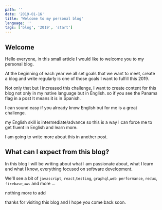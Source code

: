 ```yaml
---
path: ''
date: '2019-01-16'
title: 'Welcome to my personal blog'
language: ''
tags: ['blog', '2019', 'start']
---
```


## Welcome

Hello everyone, in this small article I would like to welcome you to my personal blog.

At the beginning of each year we all set goals that we want to meet, create a blog and write regularly is one of those goals I want to fulfill this 2019.

Not only that but I increased this challenge, I want to create content for this blog not only in my native language but in English. so if you see the Panama flag in a post It means it is in Spanish.

I can sound easy if you already know English but for me is a great challenge.

my English skill is intermediate/advance so this is a way I can force me to get fluent in English and learn more.

I am going to write more about this in another post.

## What can I expect from this blog?

In this blog I will be writing about what I am passionate about, what I learn and what I know, everything focused on software development.

We'll see a bit of `javascript`, `react`,`testing`, `graphql`,`web performance`, `redux`, `firebase`,`aws` and more ...

nothing more to add

thanks for visiting this blog and I hope you come back soon.
